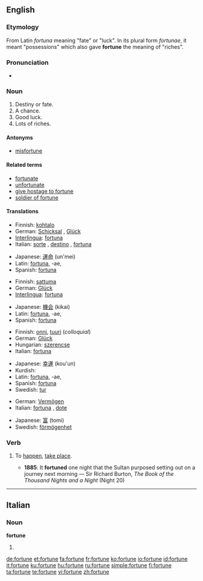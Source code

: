==English==

{{rank|foreign|native|members|958|fortune|glass|silver|winter}}

===Etymology===
From Latin ''fortuna'' meaning "fate" or "luck". In its plural form ''fortunae'', it meant "possessions" which also gave '''fortune''' the meaning of "riches".

===Pronunciation===
* {{audio|en-us-fortune.ogg|Audio (US)}}

===Noun===
{{en-noun}}

# Destiny or fate.
# A chance.
# Good luck.
# Lots of riches.

====Antonyms====
* [[misfortune]]

====Related terms====
* [[fortunate]]
* [[unfortunate]]
* [[give hostage to fortune]]
* [[soldier of fortune]]

====Translations====
{{trans-top|destiny or fate}}
* Finnish: [[kohtalo]]
* German: [[Schicksal]] {{n}}, [[Glück]] {{n}}
* [[Interlingua]]: [[fortuna]]
* Italian: [[sorte]] {{f}}, [[destino]] {{m}}, [[fortuna#Italian|fortuna]] {{f}}
{{trans-mid}}
* Japanese: [[運命]] (un'mei)
* Latin: [[fortuna]], -ae, {{f}}
* Spanish: [[fortuna]] {{f}}
{{trans-bottom}}

{{trans-top|a chance}}
* Finnish: [[sattuma]]
* German: [[Glück]] {{n}}
* [[Interlingua]]: [[fortuna]]
{{trans-mid}}
* Japanese: [[機会]] (kikai)
* Latin: [[fortuna]], -ae, {{f}}
* Spanish: [[fortuna]] {{f}}
{{trans-bottom}}

{{trans-top|good luck}}
* Finnish: [[onni#Finnish|onni]], [[tuuri]] (''colloquial'')
* German: [[Glück]] {{n}}
* Hungarian: [[szerencse]]
* Italian: [[fortuna#Italian|fortuna]] {{f}}
{{trans-mid}}
* Japanese: [[幸運]] (kou'un)
* Kurdish: {{KUchar|[[نوخشه‌]]}}
* Latin: [[fortuna]], -ae, {{f}}
* Spanish: [[fortuna]] {{f}}
* Swedish: [[tur]] {{c}}
{{trans-bottom}}

{{trans-top|lots of riches}}
* German: [[Vermögen]] {{n}}
* Italian: [[fortuna#Italian|fortuna]] {{f}}, [[dote]] {{f}}
{{trans-mid}}
* Japanese: [[富]] (tomi)
* Swedish: [[förmögenhet]] {{c}}
{{trans-bottom}}

===Verb===
{{en-verb|fortun|es}}

# {{context|obsolete|intransitive}} To [[happen]], [[take place]].
#* '''1885''': It '''fortuned''' one night that the Sultan purposed setting out on a journey next morning — Sir Richard Burton, ''The Book of the Thousand Nights and a Night'' (Night 20)

----

==Italian==

===Noun===
'''fortune''' {{f}}

# {{plural of|fortuna|lang=Italian}}

[[de:fortune]]
[[et:fortune]]
[[fa:fortune]]
[[fr:fortune]]
[[ko:fortune]]
[[io:fortune]]
[[id:fortune]]
[[it:fortune]]
[[ku:fortune]]
[[hu:fortune]]
[[ru:fortune]]
[[simple:fortune]]
[[fi:fortune]]
[[ta:fortune]]
[[te:fortune]]
[[vi:fortune]]
[[zh:fortune]]